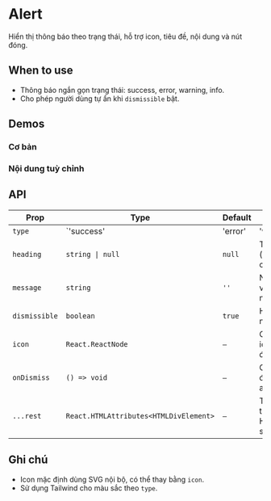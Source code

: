 
# Alert

Hiển thị thông báo theo trạng thái, hỗ trợ icon, tiêu đề, nội dung và nút đóng.

## When to use

- Thông báo ngắn gọn trạng thái: success, error, warning, info.
- Cho phép người dùng tự ẩn khi `dismissible` bật.

## Demos

### Cơ bản

<AlertBasicDemo />

### Nội dung tuỳ chỉnh

<AlertCustomContentDemo />

## API

| Prop | Type | Default | Mô tả |
| --- | --- | --- | --- |
| `type` | `'success' | 'error' | 'warning' | 'info'` | `'info'` | Kiểu thông báo |
| `heading` | `string \| null` | `null` | Tiêu đề (tuỳ chọn) |
| `message` | `string` | `''` | Nội dung văn bản ngắn |
| `dismissible` | `boolean` | `true` | Hiển thị nút đóng |
| `icon` | `React.ReactNode` | `—` | Ghi đè icon mặc định |
| `onDismiss` | `() => void` | `—` | Gọi khi đóng alert |
| `...rest` | `React.HTMLAttributes<HTMLDivElement>` | `—` | Thuộc tính HTML bổ sung |

## Ghi chú

- Icon mặc định dùng SVG nội bộ, có thể thay bằng `icon`.
- Sử dụng Tailwind cho màu sắc theo `type`.


